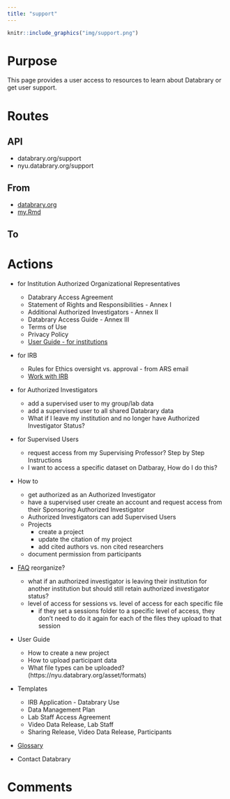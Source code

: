 ```yaml
---
title: "support"
---
```


```r
knitr::include_graphics("img/support.png")
```

# Purpose

This page provides a user access to resources to learn about Databrary or get user support.

# Routes

## API

- databrary.org/support
- nyu.databrary.org/support

## From

- [databrary.org](index.html)
- [my.Rmd](img/LandingLoggedIn.png)

## To

# Actions


- for Institution Authorized Organizational Representatives
  - Databrary Access Agreement
  - Statement of Rights and Responsibilities - Annex I
  - Additional Authorized Investigators - Annex II
  - Databrary Access Guide - Annex III
  - Terms of Use
  - Privacy Policy
  - [User Guide - for institutions](https://www.databrary.org/resources/guide/institutions.html)
  
- for IRB 
  - Rules for Ethics oversight vs. approval - from ARS email
  - [Work with IRB](https://www.databrary.org/resources/policies/work-with-irb.html)
  
- for Authorized Investigators
  - add a supervised user to my group/lab data
  - add a supervised user to all shared Databrary data
  - What if I leave my institution and no longer have Authorized Investigator Status?
  
- for Supervised Users
  - request access from my Supervising Professor? Step by Step Instructions
  - I want to access a specific dataset on Datbaray, How do I do this?
  
- How to
  - get authorized as an Authorized Investigator
  - have a supervised user create an account and request access from their Sponsoring Authorized Investigator
  - Authorized Investigators can add Supervised Users
  - Projects
      - create a project
      - update the citation of my project
      - add cited authors vs. non cited researchers
  - document permission from participants
  
- [FAQ](https://www.databrary.org/resources/faq.html) reorganize?
  - what if an authorized investigator is leaving their institution for another institution but should still retain authorized investigator status? 
  - level of access for sessions vs. level of access for each specific file
      -  if they set a sessions folder to a specific level of access, they don't need to do it again for each of the files they upload to that session
  
- User Guide
  - How to create a new project
  - How to upload participant data
  - What file types can be uploaded? (https://nyu.databrary.org/asset/formats)
 
- Templates
  - IRB Application - Databrary Use
  - Data Management Plan
  - Lab Staff Access Agreement
  - Video Data Release, Lab Staff
  - Sharing Release, Video Data Release, Participants
  
- [Glossary](https://docs.google.com/document/d/1pP7L-fp31S8s3uufObLT_Na57OMf0znO1ugGuVfNieM/edit#heading=h.757eov12hzcx)

- Contact Databrary


# Comments
